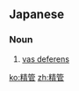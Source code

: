 ==Japanese==
{{ja-kanjitab|せい|かん|yomi=o}}

===Noun===
{{ja-noun|せいかん}}

# {{lb|ja|anatomy|sort=せいかん}} [[vas deferens]]

[[ko:精管]]
[[zh:精管]]